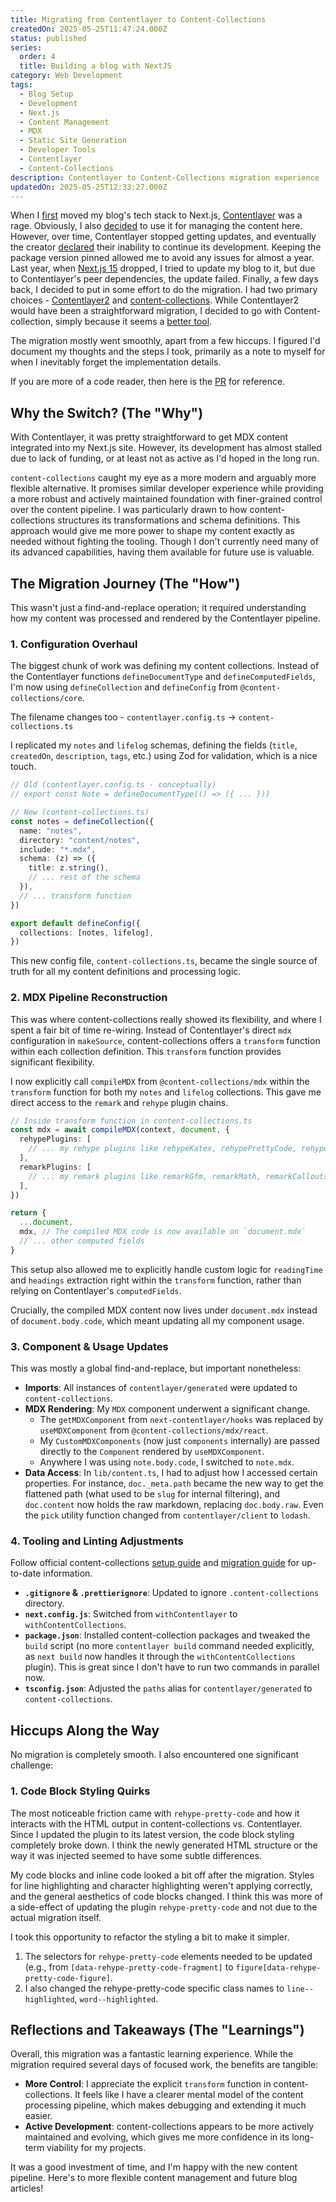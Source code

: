 ```yaml
---
title: Migrating from Contentlayer to Content-Collections
createdOn: 2025-05-25T11:47:24.000Z
status: published
series:
  order: 4
  title: Building a blog with NextJS
category: Web Development
tags:
  - Blog Setup
  - Development
  - Next.js
  - Content Management
  - MDX
  - Static Site Generation
  - Developer Tools
  - Contentlayer
  - Content-Collections
description: Contentlayer to Content-Collections migration experience
updatedOn: 2025-05-25T12:33:27.000Z
---
```


When I [first](/notes/how-i-built-a-blog-with-nextjs) moved my blog's tech stack to Next.js, [Contentlayer](https://contentlayer.dev/) was a rage. Obviously, I also [decided](/notes/integrating-contentlayer-with-nextjs-blog) to use it for managing the content here. However, over time, Contentlayer stopped getting updates, and eventually the creator [declared](https://github.com/contentlayerdev/contentlayer/issues/429) their inability to continue its development. Keeping the package version pinned allowed me to avoid any issues for almost a year. Last year, when [Next.js 15](https://nextjs.org/blog/next-15) dropped, I tried to update my blog to it, but due to Contentlayer's peer dependencies, the update failed. Finally, a few days back, I decided to put in some effort to do the migration. I had two primary choices - [Contentlayer2](https://github.com/timlrx/contentlayer2) and [content-collections](https://www.content-collections.dev/). While Contentlayer2 would have been a straightforward migration, I decided to go with Content-collection, simply because it seems a [better tool](https://sdorra.dev/posts/2024-01-15-content-collections).

The migration mostly went smoothly, apart from a few hiccups. I figured I'd document my thoughts and the steps I took, primarily as a note to myself for when I inevitably forget the implementation details.

If you are more of a code reader, then here is the [PR](https://github.com/yashhere/yashagarwal.in/pull/103) for reference.

## Why the Switch? (The "Why")

With Contentlayer, it was pretty straightforward to get MDX content integrated into my Next.js site. However, its development has almost stalled due to lack of funding, or at least not as active as I'd hoped in the long run.

`content-collections` caught my eye as a more modern and arguably more flexible alternative. It promises similar developer experience while providing a more robust and actively maintained foundation with finer-grained control over the content pipeline. I was particularly drawn to how content-collections structures its transformations and schema definitions. This approach would give me more power to shape my content exactly as needed without fighting the tooling. Though I don't currently need many of its advanced capabilities, having them available for future use is valuable.

## The Migration Journey (The "How")

This wasn't just a find-and-replace operation; it required understanding how my content was processed and rendered by the Contentlayer pipeline.

### 1. Configuration Overhaul

The biggest chunk of work was defining my content collections. Instead of the Contentlayer functions `defineDocumentType` and `defineComputedFields`, I'm now using `defineCollection` and `defineConfig` from `@content-collections/core`.

The filename changes too - `contentlayer.config.ts` -> `content-collections.ts`

I replicated my `notes` and `lifelog` schemas, defining the fields (`title`, `createdOn`, `description`, `tags`, etc.) using Zod for validation, which is a nice touch.

```typescript
// Old (contentlayer.config.ts - conceptually)
// export const Note = defineDocumentType(() => ({ ... }))

// New (content-collections.ts)
const notes = defineCollection({
  name: "notes",
  directory: "content/notes",
  include: "*.mdx",
  schema: (z) => ({
    title: z.string(),
    // ... rest of the schema
  }),
  // ... transform function
})

export default defineConfig({
  collections: [notes, lifelog],
})
```

This new config file, `content-collections.ts`, became the single source of truth for all my content definitions and processing logic.

### 2. MDX Pipeline Reconstruction

This was where content-collections really showed its flexibility, and where I spent a fair bit of time re-wiring. Instead of Contentlayer's direct `mdx` configuration in `makeSource`, content-collections offers a `transform` function within each collection definition. This `transform` function provides significant flexibility.

I now explicitly call `compileMDX` from `@content-collections/mdx` within the `transform` function for both my `notes` and `lifelog` collections. This gave me direct access to the `remark` and `rehype` plugin chains.

```typescript
// Inside transform function in content-collections.ts
const mdx = await compileMDX(context, document, {
  rehypePlugins: [
    // ... my rehype plugins like rehypeKatex, rehypePrettyCode, rehypeAutolinkHeadings
  ],
  remarkPlugins: [
    // ... my remark plugins like remarkGfm, remarkMath, remarkCallouts, remarkWikiLink
  ],
})

return {
  ...document,
  mdx, // The compiled MDX code is now available on `document.mdx`
  // ... other computed fields
}
```

This setup also allowed me to explicitly handle custom logic for `readingTime` and `headings` extraction right within the `transform` function, rather than relying on Contentlayer's `computedFields`.

Crucially, the compiled MDX content now lives under `document.mdx` instead of `document.body.code`, which meant updating all my component usage.

### 3. Component & Usage Updates

This was mostly a global find-and-replace, but important nonetheless:

- **Imports**: All instances of `contentlayer/generated` were updated to `content-collections`.
- **MDX Rendering**: My `MDX` component underwent a significant change.
  - The `getMDXComponent` from `next-contentlayer/hooks` was replaced by `useMDXComponent` from `@content-collections/mdx/react`.
  - My `CustomMDXComponents` (now just `components` internally) are passed directly to the `Component` rendered by `useMDXComponent`.
  - Anywhere I was using `note.body.code`, I switched to `note.mdx`.
- **Data Access**: In `lib/content.ts`, I had to adjust how I accessed certain properties. For instance, `doc._meta.path` became the new way to get the flattened path (what used to be `slug` for internal filtering), and `doc.content` now holds the raw markdown, replacing `doc.body.raw`. Even the `pick` utility function changed from `contentlayer/client` to `lodash`.

### 4. Tooling and Linting Adjustments

Follow official content-collections [setup guide](https://www.content-collections.dev/docs/quickstart/next) and [migration guide](https://www.content-collections.dev/docs/migration/contentlayer) for up-to-date information.

- **`.gitignore` & `.prettierignore`**: Updated to ignore `.content-collections` directory.
- **`next.config.js`**: Switched from `withContentlayer` to `withContentCollections`.
- **`package.json`**: Installed content-collection packages and tweaked the `build` script (no more `contentlayer build` command needed explicitly, as `next build` now handles it through the `withContentCollections` plugin). This is great since I don't have to run two commands in parallel now.
- **`tsconfig.json`**: Adjusted the `paths` alias for `contentlayer/generated` to `content-collections`.

## Hiccups Along the Way

No migration is completely smooth. I also encountered one significant challenge:

### 1. Code Block Styling Quirks

The most noticeable friction came with `rehype-pretty-code` and how it interacts with the HTML output in content-collections vs. Contentlayer. Since I updated the plugin to its latest version, the code block styling completely broke down. I think the newly generated HTML structure or the way it was injected seemed to have some subtle differences.

My code blocks and inline code looked a bit off after the migration. Styles for line highlighting and character highlighting weren't applying correctly, and the general aesthetics of code blocks changed. I think this was more of a side-effect of updating the plugin `rehype-pretty-code` and not due to the actual migration itself.

I took this opportunity to refactor the styling a bit to make it simpler.

1. The selectors for `rehype-pretty-code` elements needed to be updated (e.g., from `[data-rehype-pretty-code-fragment]` to `figure[data-rehype-pretty-code-figure]`.
2. I also changed the rehype-pretty-code specific class names to `line--highlighted`, `word--highlighted`.

## Reflections and Takeaways (The "Learnings")

Overall, this migration was a fantastic learning experience. While the migration required several days of focused work, the benefits are tangible:

- **More Control**: I appreciate the explicit `transform` function in content-collections. It feels like I have a clearer mental model of the content processing pipeline, which makes debugging and extending it much easier.
- **Active Development**: content-collections appears to be more actively maintained and evolving, which gives me more confidence in its long-term viability for my projects.

It was a good investment of time, and I'm happy with the new content pipeline. Here's to more flexible content management and future blog articles!
